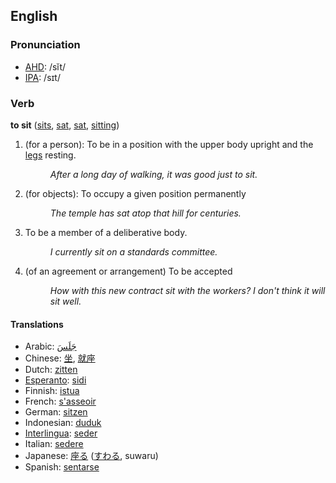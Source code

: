 ==English==
=== Pronunciation ===
*[[w:AHD|AHD]]: /sĭt/
*[[w:IPA|IPA]]: /sɪt/

=== Verb ===
'''to sit''' ([[sits]], [[sat]], [[sat]], [[sitting]])

# (for a person): To be in a position with the upper body upright and the [[leg]]s resting.
#: ''After a long day of walking, it was good just to sit.''
# (for objects): To occupy a given position permanently
#: ''The temple has sat atop that hill for centuries.''
# To be a member of a deliberative body.
#: ''I currently sit on a standards committee.''
# (of an agreement or arrangement) To be accepted
#: ''How with this new contract sit with the workers?  I don't think it will sit well.''

==== Translations ====
*Arabic: [[جلس|جَلَسَ]]
*Chinese: [[坐]], [[就座]]
*Dutch: [[zitten]]
*[[Esperanto]]: [[sidi]]
*Finnish: [[istua]]
*French: [[asseoir|s'asseoir]]
*German: [[sitzen]]
*Indonesian: [[duduk]]
*[[Interlingua]]: [[seder]]
*Italian: [[sedere]]
*Japanese: [[座る]] ([[すわる]], suwaru)
*Spanish: [[sentarse]]